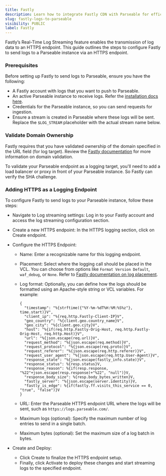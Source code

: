 ```yaml
---
title: Fastly
description: Learn how to integrate Fastly CDN with Parseable for efficient log management. This guide covers configuration steps and advanced options.
slug: fastly-logs-to-parseable
visibility: PUBLIC
label: Fastly
---
```


<head>
<title>Ingest Fastly logs to Parseable | Parseable</title>
<meta charSet="utf-8" />
<meta name="twitter:card" content="summary" />
</head>

Fastly’s Real-Time Log Streaming feature enables the transmission of log data to an HTTPS endpoint. This guide outlines the steps to configure Fastly to send logs to a Parseable instance via an HTTPS endpoint.

### Prerequisites

Before setting up Fastly to send logs to Parseable, ensure you have the following:

- A Fastly account with logs that you want to push to Parseable.
- An active Parseable instance to receive logs. Refer the [installation docs here](https://www.parseable.com/docs/installation).
- Credentials for the Parseable instance, so you can send requests for ingestion.
- Ensure a stream is created in Parseable where these logs will be sent. Replace the `$LOG_STREAM` placeholder with the actual stream name below.

### Validate Domain Ownership

Fastly requires that you have validated ownership of the domain specified in the URL field (for log target). Review the [Fastly documentation](https://docs.fastly.com/en/guides/log-streaming-https#prerequisites) for more information on domain validation.

To validate your Parseable endpoint as a logging target, you'll need to add a load balancer or proxy in front of your Parseable instance. So Fastly can verify the SHA challenge.

### Adding HTTPS as a Logging Endpoint

To configure Fastly to send logs to your Parseable instance, follow these steps:

- Navigate to Log streaming settings: Log in to your Fastly account and access the log streaming configuration section.

- Create a new HTTPS endpoint: In the HTTPS logging section, click on Create endpoint.
   
- Configure the HTTPS Endpoint:
   - Name: Enter a recognizable name for this logging endpoint.
   - Placement: Select where the logging call should be placed in the VCL. You can choose from options like `Format Version Default`, `waf_debug`, or `None`. Refer to [Fastly documentation on log placement](https://docs.fastly.com/en/guides/changing-log-placement).
   - Log format: Optionally, you can define how the logs should be formatted using an Apache-style string or VCL variables. For example:
   
     ```plaintext
     {
       "timestamp": "%{strftime({"%Y-%m-%dT%H:%M:%S%z"}, time.start)}V",
       "client_ip": "%{req.http.Fastly-Client-IP}V",
       "geo_country": "%{client.geo.country_name}V",
       "geo_city": "%{client.geo.city}V",
       "host": "%{if(req.http.Fastly-Orig-Host, req.http.Fastly-Orig-Host, req.http.Host)}V",
       "url": "%{json.escape(req.url)}V",
       "request_method": "%{json.escape(req.method)}V",
       "request_protocol": "%{json.escape(req.proto)}V",
       "request_referer": "%{json.escape(req.http.referer)}V",
       "request_user_agent": "%{json.escape(req.http.User-Agent)}V",
       "response_state": "%{json.escape(fastly_info.state)}V",
       "response_status": %{resp.status}V,
       "response_reason": %{if(resp.response, "%22"+json.escape(resp.response)+"%22", "null")}V,
       "response_body_size": %{resp.body_bytes_written}V,
       "fastly_server": "%{json.escape(server.identity)}V,
       "fastly_is_edge": %{if(fastly.ff.visits_this_service == 0, "true", "false")}V
     }
     ```
   
   - URL: Enter the Parseable HTTPS endpoint URL where the logs will be sent, such as `https://logs.parseable.com/`.
   - Maximum logs (optional): Specify the maximum number of log entries to send in a single batch.
   - Maximum bytes (optional): Set the maximum size of a log batch in bytes.

- Create and Deploy:
   - Click Create to finalize the HTTPS endpoint setup.
   - Finally, click Activate to deploy these changes and start streaming logs to the specified endpoint.
